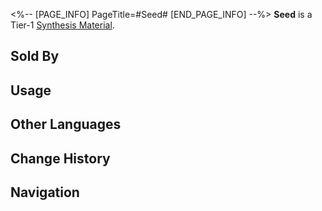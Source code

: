 <%-- [PAGE_INFO]
PageTitle=#Seed#
[END_PAGE_INFO] --%>
{{Item Infobox
|id          = 180007
|image       = Item Seed.png{{subst:void|<!--$UPLOAD:<<SpriteOutput/ItemFigures/180007.png>-<Item Seed.png>-<Item Icons>>-->}}
|type        = Synthesis Material
|invCategory = Other Materials
|rarity      = 1
|effect      = 
|description = Tier 1 Synthesis Material
|source1     = [[Found in destructible objects in Jarilo-VI]]
|source2     = [[Grocery Store Owner]]
|source3     = [[Administrative District Shop]]
}}
{{Description|Reproductive units unique to plants.<br />Most of them symbolize life, and some of them taste pretty good.<br /><br />''"Sow one in the spring, harvest a thousand in the autumn."''}}
'''Seed''' is a Tier-1 [[Synthesis Material]].

==Sold By==
{{Shop Availability}}

==Usage==
{{Craft Usage}}

==Other Languages==
{{Other Languages
|en   = Seed
|zhs  = 种子
|zht  = 種子
|ja   = 種子
|ko   = 씨앗
|es   = Semilla
|fr   = Graine
|ru   = Семена
|th   = Seed
|vi   = Hạt Giống
|de   = Saat
|id   = Seed
|pt   = Semente
}}

==Change History==
{{Change History|1.0}}

==Navigation==
{{Synthesis Material Navbox}}